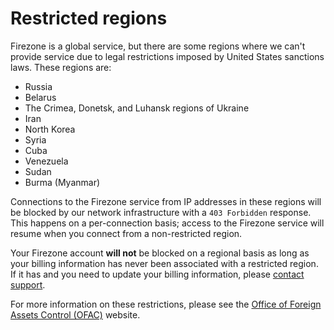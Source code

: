 
# Restricted regions

Firezone is a global service, but there are some regions where we can't provide
service due to legal restrictions imposed by United States sanctions laws. These
regions are:

- Russia
- Belarus
- The Crimea, Donetsk, and Luhansk regions of Ukraine
- Iran
- North Korea
- Syria
- Cuba
- Venezuela
- Sudan
- Burma (Myanmar)

Connections to the Firezone service from IP addresses in these regions will be
blocked by our network infrastructure with a `403 Forbidden` response. This
happens on a per-connection basis; access to the Firezone service will resume
when you connect from a non-restricted region.

Your Firezone account **will not** be blocked on a regional basis as long as
your billing information has never been associated with a restricted region. If
it has and you need to update your billing information, please
[contact support](/support).

For more information on these restrictions, please see the
[Office of Foreign Assets Control (OFAC)](https://ofac.treasury.gov/sanctions-programs-and-country-information)
website.

<SupportOptions />
